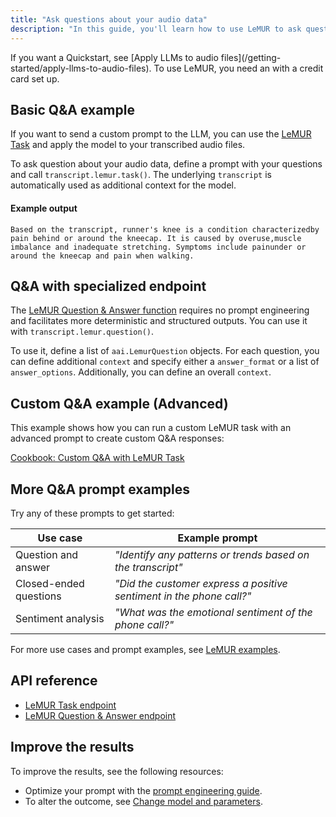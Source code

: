 ```yaml
---
title: "Ask questions about your audio data"
description: "In this guide, you'll learn how to use LeMUR to ask questions and get answers about your audio data."
---
```


<Check>
  If you want a Quickstart, see [Apply LLMs to audio files](/getting-started/apply-llms-to-audio-files).
</Check>

<Note>
  To use LeMUR, you need an with a credit card set up.
</Note>

## Basic Q\&A example[​](#basic-qa-example "Direct link to Basic Q\&A example")

If you want to send a custom prompt to the LLM, you can use the [LeMUR Task](https://assemblyai.com/docs/api-reference/lemur/task) and apply the model to your transcribed audio files.

To ask question about your audio data, define a prompt with your questions and call `transcript.lemur.task()`. The underlying `transcript` is automatically used as additional context for the model.

#### Example output[​](#example-output "Direct link to Example output")

```
Based on the transcript, runner's knee is a condition characterizedby pain behind or around the kneecap. It is caused by overuse,muscle imbalance and inadequate stretching. Symptoms include painunder or around the kneecap and pain when walking.
```

## Q\&A with specialized endpoint[​](#qa-with-specialized-endpoint "Direct link to Q\&A with specialized endpoint")

The [LeMUR Question & Answer function](https://www.assemblyai.com/docs/api-reference/lemur/question-answer) requires no prompt engineering and facilitates more deterministic and structured outputs. You can use it with `transcript.lemur.question()`.

To use it, define a list of `aai.LemurQuestion` objects. For each question, you can define additional `context` and specify either a `answer_format` or a list of `answer_options`. Additionally, you can define an overall `context`.

## Custom Q\&A example (Advanced)[​](#custom-qa-example-advanced "Direct link to Custom Q\&A example (Advanced)")

This example shows how you can run a custom LeMUR task with an advanced prompt to create custom Q\&A responses:

[Cookbook: Custom Q\&A with LeMUR Task](https://github.com/AssemblyAI/cookbook/blob/master/lemur/task-endpoint-structured-QA.ipynb)

## More Q\&A prompt examples[​](#more-qa-prompt-examples "Direct link to More Q\&A prompt examples")

Try any of these prompts to get started:

| Use case               | Example prompt                                                       |
| ---------------------- | -------------------------------------------------------------------- |
| Question and answer    | *"Identify any patterns or trends based on the transcript"*          |
| Closed-ended questions | *"Did the customer express a positive sentiment in the phone call?"* |
| Sentiment analysis     | *"What was the emotional sentiment of the phone call?"*              |

For more use cases and prompt examples, see [LeMUR examples](/lemur/examples).

## API reference[​](#api-reference "Direct link to API reference")

* [LeMUR Task endpoint](https://assemblyai.com/docs/api-reference/lemur/task)
* [LeMUR Question & Answer endpoint](https://www.assemblyai.com/docs/api-reference/lemur/question-answer)

## Improve the results[​](#improve-the-results "Direct link to Improve the results")

To improve the results, see the following resources:

* Optimize your prompt with the [prompt engineering guide](/lemur/improving-your-prompt).
* To alter the outcome, see [Change model and parameters](/lemur/customize-parameters).
